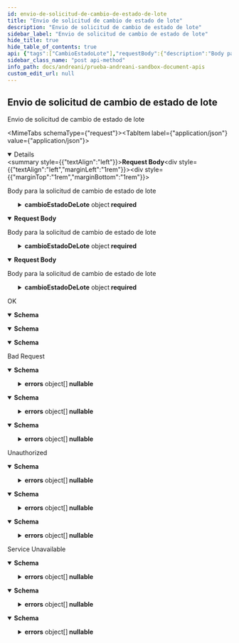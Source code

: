 ```yaml
---
id: envio-de-solicitud-de-cambio-de-estado-de-lote
title: "Envio de solicitud de cambio de estado de lote"
description: "Envio de solicitud de cambio de estado de lote"
sidebar_label: "Envio de solicitud de cambio de estado de lote"
hide_title: true
hide_table_of_contents: true
api: {"tags":["CambioEstadoLote"],"requestBody":{"description":"Body para la solicitud de cambio de estado de lote","content":{"application/json":{"schema":{"required":["almacen","cambioEstadoDeLote","instancia"],"type":"object","properties":{"almacen":{"maxLength":30,"minLength":1,"type":"string"},"cambioEstadoDeLote":{"required":["articulo","estadoLote","loteCaja","loteSecundario","propietario"],"type":"object","properties":{"articulo":{"maxLength":50,"minLength":1,"type":"string"},"estadoLote":{"maxLength":50,"minLength":1,"type":"string"},"fechaVencimiento":{"type":"string","format":"date-time"},"loteCaja":{"maxLength":50,"minLength":1,"type":"string"},"loteSecundario":{"maxLength":50,"minLength":1,"type":"string"},"propietario":{"maxLength":15,"minLength":1,"type":"string"}},"additionalProperties":false,"title":"CambioEstadoDeLote"},"instancia":{"maxLength":30,"minLength":1,"type":"string"}},"additionalProperties":false,"title":"CambioEstadoLoteRequest"}},"text/json":{"schema":{"required":["almacen","cambioEstadoDeLote","instancia"],"type":"object","properties":{"almacen":{"maxLength":30,"minLength":1,"type":"string"},"cambioEstadoDeLote":{"required":["articulo","estadoLote","loteCaja","loteSecundario","propietario"],"type":"object","properties":{"articulo":{"maxLength":50,"minLength":1,"type":"string"},"estadoLote":{"maxLength":50,"minLength":1,"type":"string"},"fechaVencimiento":{"type":"string","format":"date-time"},"loteCaja":{"maxLength":50,"minLength":1,"type":"string"},"loteSecundario":{"maxLength":50,"minLength":1,"type":"string"},"propietario":{"maxLength":15,"minLength":1,"type":"string"}},"additionalProperties":false,"title":"CambioEstadoDeLote"},"instancia":{"maxLength":30,"minLength":1,"type":"string"}},"additionalProperties":false,"title":"CambioEstadoLoteRequest"}},"application/*+json":{"schema":{"required":["almacen","cambioEstadoDeLote","instancia"],"type":"object","properties":{"almacen":{"maxLength":30,"minLength":1,"type":"string"},"cambioEstadoDeLote":{"required":["articulo","estadoLote","loteCaja","loteSecundario","propietario"],"type":"object","properties":{"articulo":{"maxLength":50,"minLength":1,"type":"string"},"estadoLote":{"maxLength":50,"minLength":1,"type":"string"},"fechaVencimiento":{"type":"string","format":"date-time"},"loteCaja":{"maxLength":50,"minLength":1,"type":"string"},"loteSecundario":{"maxLength":50,"minLength":1,"type":"string"},"propietario":{"maxLength":15,"minLength":1,"type":"string"}},"additionalProperties":false,"title":"CambioEstadoDeLote"},"instancia":{"maxLength":30,"minLength":1,"type":"string"}},"additionalProperties":false,"title":"CambioEstadoLoteRequest"}}}},"responses":{"200":{"description":"OK","content":{"text/plain":{"schema":{"type":"object","properties":{"idTransaccion":{"type":"integer","format":"int32"}},"additionalProperties":false,"title":"ResponseCambioEstadoLote"}},"application/json":{"schema":{"type":"object","properties":{"idTransaccion":{"type":"integer","format":"int32"}},"additionalProperties":false,"title":"ResponseCambioEstadoLote"}},"text/json":{"schema":{"type":"object","properties":{"idTransaccion":{"type":"integer","format":"int32"}},"additionalProperties":false,"title":"ResponseCambioEstadoLote"}}}},"400":{"description":"Bad Request","content":{"text/plain":{"schema":{"type":"object","properties":{"detail":{"type":"string","nullable":true},"errors":{"type":"array","items":{"type":"object","properties":{"field":{"type":"string","nullable":true},"message":{"type":"string","nullable":true}},"additionalProperties":false,"title":"ErrorCambioEstadoLote"},"nullable":true},"status":{"type":"integer","format":"int32"},"title":{"type":"string","nullable":true},"type":{"type":"string","nullable":true}},"additionalProperties":false,"title":"ErrorMessageCambioEstadoLote"}},"application/json":{"schema":{"type":"object","properties":{"detail":{"type":"string","nullable":true},"errors":{"type":"array","items":{"type":"object","properties":{"field":{"type":"string","nullable":true},"message":{"type":"string","nullable":true}},"additionalProperties":false,"title":"ErrorCambioEstadoLote"},"nullable":true},"status":{"type":"integer","format":"int32"},"title":{"type":"string","nullable":true},"type":{"type":"string","nullable":true}},"additionalProperties":false,"title":"ErrorMessageCambioEstadoLote"}},"text/json":{"schema":{"type":"object","properties":{"detail":{"type":"string","nullable":true},"errors":{"type":"array","items":{"type":"object","properties":{"field":{"type":"string","nullable":true},"message":{"type":"string","nullable":true}},"additionalProperties":false,"title":"ErrorCambioEstadoLote"},"nullable":true},"status":{"type":"integer","format":"int32"},"title":{"type":"string","nullable":true},"type":{"type":"string","nullable":true}},"additionalProperties":false,"title":"ErrorMessageCambioEstadoLote"}}}},"401":{"description":"Unauthorized","content":{"text/plain":{"schema":{"type":"object","properties":{"detail":{"type":"string","nullable":true},"errors":{"type":"array","items":{"type":"object","properties":{"field":{"type":"string","nullable":true},"message":{"type":"string","nullable":true}},"additionalProperties":false,"title":"ErrorCambioEstadoLote"},"nullable":true},"status":{"type":"integer","format":"int32"},"title":{"type":"string","nullable":true},"type":{"type":"string","nullable":true}},"additionalProperties":false,"title":"ErrorMessageCambioEstadoLote"}},"application/json":{"schema":{"type":"object","properties":{"detail":{"type":"string","nullable":true},"errors":{"type":"array","items":{"type":"object","properties":{"field":{"type":"string","nullable":true},"message":{"type":"string","nullable":true}},"additionalProperties":false,"title":"ErrorCambioEstadoLote"},"nullable":true},"status":{"type":"integer","format":"int32"},"title":{"type":"string","nullable":true},"type":{"type":"string","nullable":true}},"additionalProperties":false,"title":"ErrorMessageCambioEstadoLote"}},"text/json":{"schema":{"type":"object","properties":{"detail":{"type":"string","nullable":true},"errors":{"type":"array","items":{"type":"object","properties":{"field":{"type":"string","nullable":true},"message":{"type":"string","nullable":true}},"additionalProperties":false,"title":"ErrorCambioEstadoLote"},"nullable":true},"status":{"type":"integer","format":"int32"},"title":{"type":"string","nullable":true},"type":{"type":"string","nullable":true}},"additionalProperties":false,"title":"ErrorMessageCambioEstadoLote"}}}},"503":{"description":"Service Unavailable","content":{"text/plain":{"schema":{"type":"object","properties":{"detail":{"type":"string","nullable":true},"errors":{"type":"array","items":{"type":"object","properties":{"field":{"type":"string","nullable":true},"message":{"type":"string","nullable":true}},"additionalProperties":false,"title":"ErrorCambioEstadoLote"},"nullable":true},"status":{"type":"integer","format":"int32"},"title":{"type":"string","nullable":true},"type":{"type":"string","nullable":true}},"additionalProperties":false,"title":"ErrorMessageCambioEstadoLote"}},"application/json":{"schema":{"type":"object","properties":{"detail":{"type":"string","nullable":true},"errors":{"type":"array","items":{"type":"object","properties":{"field":{"type":"string","nullable":true},"message":{"type":"string","nullable":true}},"additionalProperties":false,"title":"ErrorCambioEstadoLote"},"nullable":true},"status":{"type":"integer","format":"int32"},"title":{"type":"string","nullable":true},"type":{"type":"string","nullable":true}},"additionalProperties":false,"title":"ErrorMessageCambioEstadoLote"}},"text/json":{"schema":{"type":"object","properties":{"detail":{"type":"string","nullable":true},"errors":{"type":"array","items":{"type":"object","properties":{"field":{"type":"string","nullable":true},"message":{"type":"string","nullable":true}},"additionalProperties":false,"title":"ErrorCambioEstadoLote"},"nullable":true},"status":{"type":"integer","format":"int32"},"title":{"type":"string","nullable":true},"type":{"type":"string","nullable":true}},"additionalProperties":false,"title":"ErrorMessageCambioEstadoLote"}}}}},"description":"Envio de solicitud de cambio de estado de lote","method":"post","path":"/almacenes/lotes/cambioestadolote","servers":[{"url":"http://localhost:5020"}],"security":[{"Bearer":[]}],"securitySchemes":{"Bearer":{"type":"apiKey","description":"JWT Authorization header using the Bearer scheme. Example: \"Bearer {token}\"","name":"Authorization","in":"header"}},"jsonRequestBodyExample":{"almacen":"string","cambioEstadoDeLote":{"articulo":"string","estadoLote":"string","fechaVencimiento":"2023-06-12T18:25:42.812Z","loteCaja":"string","loteSecundario":"string","propietario":"string"},"instancia":"string"},"info":{"title":"Prueba Andreani-Sandbox Document API's","description":"Prueba api \r\n\r\n � Copyright 2023. All rights reserved.","version":"v1"},"postman":{"name":"Envio de solicitud de cambio de estado de lote","description":{"type":"text/plain"},"url":{"path":["almacenes","lotes","cambioestadolote"],"host":["{{baseUrl}}"],"query":[],"variable":[]},"header":[{"key":"Content-Type","value":"application/json"},{"key":"Accept","value":"text/plain"}],"method":"POST","body":{"mode":"raw","raw":"\"\"","options":{"raw":{"language":"json"}}}}}
sidebar_class_name: "post api-method"
info_path: docs/andreani/prueba-andreani-sandbox-document-apis
custom_edit_url: null
---
```



## Envio de solicitud de cambio de estado de lote



Envio de solicitud de cambio de estado de lote

<MimeTabs schemaType={"request"}><TabItem label={"application/json"} value={"application/json"}><details style={{}} data-collapsed={false} open={true}><summary style={{"textAlign":"left"}}><strong>Request Body</strong></summary><div style={{"textAlign":"left","marginLeft":"1rem"}}><div style={{"marginTop":"1rem","marginBottom":"1rem"}}>

Body para la solicitud de cambio de estado de lote

</div></div><ul style={{"marginLeft":"1rem"}}><SchemaItem collapsible={false} name={"almacen"} required={true} schemaName={"string"} qualifierMessage={"**Possible values:** `non-empty` and `<= 30 characters`"} schema={{"maxLength":30,"minLength":1,"type":"string"}}></SchemaItem><SchemaItem collapsible={true} className={"schemaItem"}><details style={{}}><summary style={{}}><strong>cambioEstadoDeLote</strong><span style={{"opacity":"0.6"}}> object</span><strong style={{"fontSize":"var(--ifm-code-font-size)","color":"var(--openapi-required)"}}> required</strong></summary><div style={{"marginLeft":"1rem"}}><SchemaItem collapsible={false} name={"articulo"} required={true} schemaName={"string"} qualifierMessage={"**Possible values:** `non-empty` and `<= 50 characters`"} schema={{"maxLength":50,"minLength":1,"type":"string"}}></SchemaItem><SchemaItem collapsible={false} name={"estadoLote"} required={true} schemaName={"string"} qualifierMessage={"**Possible values:** `non-empty` and `<= 50 characters`"} schema={{"maxLength":50,"minLength":1,"type":"string"}}></SchemaItem><SchemaItem collapsible={false} name={"fechaVencimiento"} required={false} schemaName={"date-time"} qualifierMessage={undefined} schema={{"type":"string","format":"date-time"}}></SchemaItem><SchemaItem collapsible={false} name={"loteCaja"} required={true} schemaName={"string"} qualifierMessage={"**Possible values:** `non-empty` and `<= 50 characters`"} schema={{"maxLength":50,"minLength":1,"type":"string"}}></SchemaItem><SchemaItem collapsible={false} name={"loteSecundario"} required={true} schemaName={"string"} qualifierMessage={"**Possible values:** `non-empty` and `<= 50 characters`"} schema={{"maxLength":50,"minLength":1,"type":"string"}}></SchemaItem><SchemaItem collapsible={false} name={"propietario"} required={true} schemaName={"string"} qualifierMessage={"**Possible values:** `non-empty` and `<= 15 characters`"} schema={{"maxLength":15,"minLength":1,"type":"string"}}></SchemaItem></div></details></SchemaItem><SchemaItem collapsible={false} name={"instancia"} required={true} schemaName={"string"} qualifierMessage={"**Possible values:** `non-empty` and `<= 30 characters`"} schema={{"maxLength":30,"minLength":1,"type":"string"}}></SchemaItem></ul></details></TabItem><TabItem label={"text/json"} value={"text/json"}><details style={{}} data-collapsed={false} open={true}><summary style={{"textAlign":"left"}}><strong>Request Body</strong></summary><div style={{"textAlign":"left","marginLeft":"1rem"}}><div style={{"marginTop":"1rem","marginBottom":"1rem"}}>

Body para la solicitud de cambio de estado de lote

</div></div><ul style={{"marginLeft":"1rem"}}><SchemaItem collapsible={false} name={"almacen"} required={true} schemaName={"string"} qualifierMessage={"**Possible values:** `non-empty` and `<= 30 characters`"} schema={{"maxLength":30,"minLength":1,"type":"string"}}></SchemaItem><SchemaItem collapsible={true} className={"schemaItem"}><details style={{}}><summary style={{}}><strong>cambioEstadoDeLote</strong><span style={{"opacity":"0.6"}}> object</span><strong style={{"fontSize":"var(--ifm-code-font-size)","color":"var(--openapi-required)"}}> required</strong></summary><div style={{"marginLeft":"1rem"}}><SchemaItem collapsible={false} name={"articulo"} required={true} schemaName={"string"} qualifierMessage={"**Possible values:** `non-empty` and `<= 50 characters`"} schema={{"maxLength":50,"minLength":1,"type":"string"}}></SchemaItem><SchemaItem collapsible={false} name={"estadoLote"} required={true} schemaName={"string"} qualifierMessage={"**Possible values:** `non-empty` and `<= 50 characters`"} schema={{"maxLength":50,"minLength":1,"type":"string"}}></SchemaItem><SchemaItem collapsible={false} name={"fechaVencimiento"} required={false} schemaName={"date-time"} qualifierMessage={undefined} schema={{"type":"string","format":"date-time"}}></SchemaItem><SchemaItem collapsible={false} name={"loteCaja"} required={true} schemaName={"string"} qualifierMessage={"**Possible values:** `non-empty` and `<= 50 characters`"} schema={{"maxLength":50,"minLength":1,"type":"string"}}></SchemaItem><SchemaItem collapsible={false} name={"loteSecundario"} required={true} schemaName={"string"} qualifierMessage={"**Possible values:** `non-empty` and `<= 50 characters`"} schema={{"maxLength":50,"minLength":1,"type":"string"}}></SchemaItem><SchemaItem collapsible={false} name={"propietario"} required={true} schemaName={"string"} qualifierMessage={"**Possible values:** `non-empty` and `<= 15 characters`"} schema={{"maxLength":15,"minLength":1,"type":"string"}}></SchemaItem></div></details></SchemaItem><SchemaItem collapsible={false} name={"instancia"} required={true} schemaName={"string"} qualifierMessage={"**Possible values:** `non-empty` and `<= 30 characters`"} schema={{"maxLength":30,"minLength":1,"type":"string"}}></SchemaItem></ul></details></TabItem><TabItem label={"application/*+json"} value={"application/*+json"}><details style={{}} data-collapsed={false} open={true}><summary style={{"textAlign":"left"}}><strong>Request Body</strong></summary><div style={{"textAlign":"left","marginLeft":"1rem"}}><div style={{"marginTop":"1rem","marginBottom":"1rem"}}>

Body para la solicitud de cambio de estado de lote

</div></div><ul style={{"marginLeft":"1rem"}}><SchemaItem collapsible={false} name={"almacen"} required={true} schemaName={"string"} qualifierMessage={"**Possible values:** `non-empty` and `<= 30 characters`"} schema={{"maxLength":30,"minLength":1,"type":"string"}}></SchemaItem><SchemaItem collapsible={true} className={"schemaItem"}><details style={{}}><summary style={{}}><strong>cambioEstadoDeLote</strong><span style={{"opacity":"0.6"}}> object</span><strong style={{"fontSize":"var(--ifm-code-font-size)","color":"var(--openapi-required)"}}> required</strong></summary><div style={{"marginLeft":"1rem"}}><SchemaItem collapsible={false} name={"articulo"} required={true} schemaName={"string"} qualifierMessage={"**Possible values:** `non-empty` and `<= 50 characters`"} schema={{"maxLength":50,"minLength":1,"type":"string"}}></SchemaItem><SchemaItem collapsible={false} name={"estadoLote"} required={true} schemaName={"string"} qualifierMessage={"**Possible values:** `non-empty` and `<= 50 characters`"} schema={{"maxLength":50,"minLength":1,"type":"string"}}></SchemaItem><SchemaItem collapsible={false} name={"fechaVencimiento"} required={false} schemaName={"date-time"} qualifierMessage={undefined} schema={{"type":"string","format":"date-time"}}></SchemaItem><SchemaItem collapsible={false} name={"loteCaja"} required={true} schemaName={"string"} qualifierMessage={"**Possible values:** `non-empty` and `<= 50 characters`"} schema={{"maxLength":50,"minLength":1,"type":"string"}}></SchemaItem><SchemaItem collapsible={false} name={"loteSecundario"} required={true} schemaName={"string"} qualifierMessage={"**Possible values:** `non-empty` and `<= 50 characters`"} schema={{"maxLength":50,"minLength":1,"type":"string"}}></SchemaItem><SchemaItem collapsible={false} name={"propietario"} required={true} schemaName={"string"} qualifierMessage={"**Possible values:** `non-empty` and `<= 15 characters`"} schema={{"maxLength":15,"minLength":1,"type":"string"}}></SchemaItem></div></details></SchemaItem><SchemaItem collapsible={false} name={"instancia"} required={true} schemaName={"string"} qualifierMessage={"**Possible values:** `non-empty` and `<= 30 characters`"} schema={{"maxLength":30,"minLength":1,"type":"string"}}></SchemaItem></ul></details></TabItem></MimeTabs><div><ApiTabs><TabItem label={"200"} value={"200"}><div>

OK

</div><div><MimeTabs schemaType={"response"}><TabItem label={"text/plain"} value={"text/plain"}><SchemaTabs><TabItem label={"Schema"} value={"Schema"}><details style={{}} data-collapsed={false} open={true}><summary style={{"textAlign":"left"}}><strong>Schema</strong></summary><div style={{"textAlign":"left","marginLeft":"1rem"}}></div><ul style={{"marginLeft":"1rem"}}><SchemaItem collapsible={false} name={"idTransaccion"} required={false} schemaName={"int32"} qualifierMessage={undefined} schema={{"type":"integer","format":"int32"}}></SchemaItem></ul></details></TabItem><TabItem label={"Example (from schema)"} value={"Example (from schema)"}><ResponseSamples responseExample={"{\n  \"idTransaccion\": 0\n}"} language={"json"}></ResponseSamples></TabItem></SchemaTabs></TabItem><TabItem label={"application/json"} value={"application/json"}><SchemaTabs><TabItem label={"Schema"} value={"Schema"}><details style={{}} data-collapsed={false} open={true}><summary style={{"textAlign":"left"}}><strong>Schema</strong></summary><div style={{"textAlign":"left","marginLeft":"1rem"}}></div><ul style={{"marginLeft":"1rem"}}><SchemaItem collapsible={false} name={"idTransaccion"} required={false} schemaName={"int32"} qualifierMessage={undefined} schema={{"type":"integer","format":"int32"}}></SchemaItem></ul></details></TabItem><TabItem label={"Example (from schema)"} value={"Example (from schema)"}><ResponseSamples responseExample={"{\n  \"idTransaccion\": 0\n}"} language={"json"}></ResponseSamples></TabItem></SchemaTabs></TabItem><TabItem label={"text/json"} value={"text/json"}><SchemaTabs><TabItem label={"Schema"} value={"Schema"}><details style={{}} data-collapsed={false} open={true}><summary style={{"textAlign":"left"}}><strong>Schema</strong></summary><div style={{"textAlign":"left","marginLeft":"1rem"}}></div><ul style={{"marginLeft":"1rem"}}><SchemaItem collapsible={false} name={"idTransaccion"} required={false} schemaName={"int32"} qualifierMessage={undefined} schema={{"type":"integer","format":"int32"}}></SchemaItem></ul></details></TabItem><TabItem label={"Example (from schema)"} value={"Example (from schema)"}><ResponseSamples responseExample={"{\n  \"idTransaccion\": 0\n}"} language={"json"}></ResponseSamples></TabItem></SchemaTabs></TabItem></MimeTabs></div></TabItem><TabItem label={"400"} value={"400"}><div>

Bad Request

</div><div><MimeTabs schemaType={"response"}><TabItem label={"text/plain"} value={"text/plain"}><SchemaTabs><TabItem label={"Schema"} value={"Schema"}><details style={{}} data-collapsed={false} open={true}><summary style={{"textAlign":"left"}}><strong>Schema</strong></summary><div style={{"textAlign":"left","marginLeft":"1rem"}}></div><ul style={{"marginLeft":"1rem"}}><SchemaItem collapsible={false} name={"detail"} required={false} schemaName={"string"} qualifierMessage={undefined} schema={{"type":"string","nullable":true}}></SchemaItem><SchemaItem collapsible={true} className={"schemaItem"}><details style={{}}><summary style={{}}><strong>errors</strong><span style={{"opacity":"0.6"}}> object[]</span><strong style={{"fontSize":"var(--ifm-code-font-size)","color":"var(--openapi-nullable)"}}> nullable</strong></summary><div style={{"marginLeft":"1rem"}}><li><div style={{"fontSize":"var(--ifm-code-font-size)","opacity":"0.6","marginLeft":"-.5rem","paddingBottom":".5rem"}}>Array [</div></li><SchemaItem collapsible={false} name={"field"} required={false} schemaName={"string"} qualifierMessage={undefined} schema={{"type":"string","nullable":true}}></SchemaItem><SchemaItem collapsible={false} name={"message"} required={false} schemaName={"string"} qualifierMessage={undefined} schema={{"type":"string","nullable":true}}></SchemaItem><li><div style={{"fontSize":"var(--ifm-code-font-size)","opacity":"0.6","marginLeft":"-.5rem"}}>]</div></li></div></details></SchemaItem><SchemaItem collapsible={false} name={"status"} required={false} schemaName={"int32"} qualifierMessage={undefined} schema={{"type":"integer","format":"int32"}}></SchemaItem><SchemaItem collapsible={false} name={"title"} required={false} schemaName={"string"} qualifierMessage={undefined} schema={{"type":"string","nullable":true}}></SchemaItem><SchemaItem collapsible={false} name={"type"} required={false} schemaName={"string"} qualifierMessage={undefined} schema={{"type":"string","nullable":true}}></SchemaItem></ul></details></TabItem><TabItem label={"Example (from schema)"} value={"Example (from schema)"}><ResponseSamples responseExample={"{\n  \"detail\": \"string\",\n  \"errors\": [\n    {\n      \"field\": \"string\",\n      \"message\": \"string\"\n    }\n  ],\n  \"status\": 0,\n  \"title\": \"string\",\n  \"type\": \"string\"\n}"} language={"json"}></ResponseSamples></TabItem></SchemaTabs></TabItem><TabItem label={"application/json"} value={"application/json"}><SchemaTabs><TabItem label={"Schema"} value={"Schema"}><details style={{}} data-collapsed={false} open={true}><summary style={{"textAlign":"left"}}><strong>Schema</strong></summary><div style={{"textAlign":"left","marginLeft":"1rem"}}></div><ul style={{"marginLeft":"1rem"}}><SchemaItem collapsible={false} name={"detail"} required={false} schemaName={"string"} qualifierMessage={undefined} schema={{"type":"string","nullable":true}}></SchemaItem><SchemaItem collapsible={true} className={"schemaItem"}><details style={{}}><summary style={{}}><strong>errors</strong><span style={{"opacity":"0.6"}}> object[]</span><strong style={{"fontSize":"var(--ifm-code-font-size)","color":"var(--openapi-nullable)"}}> nullable</strong></summary><div style={{"marginLeft":"1rem"}}><li><div style={{"fontSize":"var(--ifm-code-font-size)","opacity":"0.6","marginLeft":"-.5rem","paddingBottom":".5rem"}}>Array [</div></li><SchemaItem collapsible={false} name={"field"} required={false} schemaName={"string"} qualifierMessage={undefined} schema={{"type":"string","nullable":true}}></SchemaItem><SchemaItem collapsible={false} name={"message"} required={false} schemaName={"string"} qualifierMessage={undefined} schema={{"type":"string","nullable":true}}></SchemaItem><li><div style={{"fontSize":"var(--ifm-code-font-size)","opacity":"0.6","marginLeft":"-.5rem"}}>]</div></li></div></details></SchemaItem><SchemaItem collapsible={false} name={"status"} required={false} schemaName={"int32"} qualifierMessage={undefined} schema={{"type":"integer","format":"int32"}}></SchemaItem><SchemaItem collapsible={false} name={"title"} required={false} schemaName={"string"} qualifierMessage={undefined} schema={{"type":"string","nullable":true}}></SchemaItem><SchemaItem collapsible={false} name={"type"} required={false} schemaName={"string"} qualifierMessage={undefined} schema={{"type":"string","nullable":true}}></SchemaItem></ul></details></TabItem><TabItem label={"Example (from schema)"} value={"Example (from schema)"}><ResponseSamples responseExample={"{\n  \"detail\": \"string\",\n  \"errors\": [\n    {\n      \"field\": \"string\",\n      \"message\": \"string\"\n    }\n  ],\n  \"status\": 0,\n  \"title\": \"string\",\n  \"type\": \"string\"\n}"} language={"json"}></ResponseSamples></TabItem></SchemaTabs></TabItem><TabItem label={"text/json"} value={"text/json"}><SchemaTabs><TabItem label={"Schema"} value={"Schema"}><details style={{}} data-collapsed={false} open={true}><summary style={{"textAlign":"left"}}><strong>Schema</strong></summary><div style={{"textAlign":"left","marginLeft":"1rem"}}></div><ul style={{"marginLeft":"1rem"}}><SchemaItem collapsible={false} name={"detail"} required={false} schemaName={"string"} qualifierMessage={undefined} schema={{"type":"string","nullable":true}}></SchemaItem><SchemaItem collapsible={true} className={"schemaItem"}><details style={{}}><summary style={{}}><strong>errors</strong><span style={{"opacity":"0.6"}}> object[]</span><strong style={{"fontSize":"var(--ifm-code-font-size)","color":"var(--openapi-nullable)"}}> nullable</strong></summary><div style={{"marginLeft":"1rem"}}><li><div style={{"fontSize":"var(--ifm-code-font-size)","opacity":"0.6","marginLeft":"-.5rem","paddingBottom":".5rem"}}>Array [</div></li><SchemaItem collapsible={false} name={"field"} required={false} schemaName={"string"} qualifierMessage={undefined} schema={{"type":"string","nullable":true}}></SchemaItem><SchemaItem collapsible={false} name={"message"} required={false} schemaName={"string"} qualifierMessage={undefined} schema={{"type":"string","nullable":true}}></SchemaItem><li><div style={{"fontSize":"var(--ifm-code-font-size)","opacity":"0.6","marginLeft":"-.5rem"}}>]</div></li></div></details></SchemaItem><SchemaItem collapsible={false} name={"status"} required={false} schemaName={"int32"} qualifierMessage={undefined} schema={{"type":"integer","format":"int32"}}></SchemaItem><SchemaItem collapsible={false} name={"title"} required={false} schemaName={"string"} qualifierMessage={undefined} schema={{"type":"string","nullable":true}}></SchemaItem><SchemaItem collapsible={false} name={"type"} required={false} schemaName={"string"} qualifierMessage={undefined} schema={{"type":"string","nullable":true}}></SchemaItem></ul></details></TabItem><TabItem label={"Example (from schema)"} value={"Example (from schema)"}><ResponseSamples responseExample={"{\n  \"detail\": \"string\",\n  \"errors\": [\n    {\n      \"field\": \"string\",\n      \"message\": \"string\"\n    }\n  ],\n  \"status\": 0,\n  \"title\": \"string\",\n  \"type\": \"string\"\n}"} language={"json"}></ResponseSamples></TabItem></SchemaTabs></TabItem></MimeTabs></div></TabItem><TabItem label={"401"} value={"401"}><div>

Unauthorized

</div><div><MimeTabs schemaType={"response"}><TabItem label={"text/plain"} value={"text/plain"}><SchemaTabs><TabItem label={"Schema"} value={"Schema"}><details style={{}} data-collapsed={false} open={true}><summary style={{"textAlign":"left"}}><strong>Schema</strong></summary><div style={{"textAlign":"left","marginLeft":"1rem"}}></div><ul style={{"marginLeft":"1rem"}}><SchemaItem collapsible={false} name={"detail"} required={false} schemaName={"string"} qualifierMessage={undefined} schema={{"type":"string","nullable":true}}></SchemaItem><SchemaItem collapsible={true} className={"schemaItem"}><details style={{}}><summary style={{}}><strong>errors</strong><span style={{"opacity":"0.6"}}> object[]</span><strong style={{"fontSize":"var(--ifm-code-font-size)","color":"var(--openapi-nullable)"}}> nullable</strong></summary><div style={{"marginLeft":"1rem"}}><li><div style={{"fontSize":"var(--ifm-code-font-size)","opacity":"0.6","marginLeft":"-.5rem","paddingBottom":".5rem"}}>Array [</div></li><SchemaItem collapsible={false} name={"field"} required={false} schemaName={"string"} qualifierMessage={undefined} schema={{"type":"string","nullable":true}}></SchemaItem><SchemaItem collapsible={false} name={"message"} required={false} schemaName={"string"} qualifierMessage={undefined} schema={{"type":"string","nullable":true}}></SchemaItem><li><div style={{"fontSize":"var(--ifm-code-font-size)","opacity":"0.6","marginLeft":"-.5rem"}}>]</div></li></div></details></SchemaItem><SchemaItem collapsible={false} name={"status"} required={false} schemaName={"int32"} qualifierMessage={undefined} schema={{"type":"integer","format":"int32"}}></SchemaItem><SchemaItem collapsible={false} name={"title"} required={false} schemaName={"string"} qualifierMessage={undefined} schema={{"type":"string","nullable":true}}></SchemaItem><SchemaItem collapsible={false} name={"type"} required={false} schemaName={"string"} qualifierMessage={undefined} schema={{"type":"string","nullable":true}}></SchemaItem></ul></details></TabItem><TabItem label={"Example (from schema)"} value={"Example (from schema)"}><ResponseSamples responseExample={"{\n  \"detail\": \"string\",\n  \"errors\": [\n    {\n      \"field\": \"string\",\n      \"message\": \"string\"\n    }\n  ],\n  \"status\": 0,\n  \"title\": \"string\",\n  \"type\": \"string\"\n}"} language={"json"}></ResponseSamples></TabItem></SchemaTabs></TabItem><TabItem label={"application/json"} value={"application/json"}><SchemaTabs><TabItem label={"Schema"} value={"Schema"}><details style={{}} data-collapsed={false} open={true}><summary style={{"textAlign":"left"}}><strong>Schema</strong></summary><div style={{"textAlign":"left","marginLeft":"1rem"}}></div><ul style={{"marginLeft":"1rem"}}><SchemaItem collapsible={false} name={"detail"} required={false} schemaName={"string"} qualifierMessage={undefined} schema={{"type":"string","nullable":true}}></SchemaItem><SchemaItem collapsible={true} className={"schemaItem"}><details style={{}}><summary style={{}}><strong>errors</strong><span style={{"opacity":"0.6"}}> object[]</span><strong style={{"fontSize":"var(--ifm-code-font-size)","color":"var(--openapi-nullable)"}}> nullable</strong></summary><div style={{"marginLeft":"1rem"}}><li><div style={{"fontSize":"var(--ifm-code-font-size)","opacity":"0.6","marginLeft":"-.5rem","paddingBottom":".5rem"}}>Array [</div></li><SchemaItem collapsible={false} name={"field"} required={false} schemaName={"string"} qualifierMessage={undefined} schema={{"type":"string","nullable":true}}></SchemaItem><SchemaItem collapsible={false} name={"message"} required={false} schemaName={"string"} qualifierMessage={undefined} schema={{"type":"string","nullable":true}}></SchemaItem><li><div style={{"fontSize":"var(--ifm-code-font-size)","opacity":"0.6","marginLeft":"-.5rem"}}>]</div></li></div></details></SchemaItem><SchemaItem collapsible={false} name={"status"} required={false} schemaName={"int32"} qualifierMessage={undefined} schema={{"type":"integer","format":"int32"}}></SchemaItem><SchemaItem collapsible={false} name={"title"} required={false} schemaName={"string"} qualifierMessage={undefined} schema={{"type":"string","nullable":true}}></SchemaItem><SchemaItem collapsible={false} name={"type"} required={false} schemaName={"string"} qualifierMessage={undefined} schema={{"type":"string","nullable":true}}></SchemaItem></ul></details></TabItem><TabItem label={"Example (from schema)"} value={"Example (from schema)"}><ResponseSamples responseExample={"{\n  \"detail\": \"string\",\n  \"errors\": [\n    {\n      \"field\": \"string\",\n      \"message\": \"string\"\n    }\n  ],\n  \"status\": 0,\n  \"title\": \"string\",\n  \"type\": \"string\"\n}"} language={"json"}></ResponseSamples></TabItem></SchemaTabs></TabItem><TabItem label={"text/json"} value={"text/json"}><SchemaTabs><TabItem label={"Schema"} value={"Schema"}><details style={{}} data-collapsed={false} open={true}><summary style={{"textAlign":"left"}}><strong>Schema</strong></summary><div style={{"textAlign":"left","marginLeft":"1rem"}}></div><ul style={{"marginLeft":"1rem"}}><SchemaItem collapsible={false} name={"detail"} required={false} schemaName={"string"} qualifierMessage={undefined} schema={{"type":"string","nullable":true}}></SchemaItem><SchemaItem collapsible={true} className={"schemaItem"}><details style={{}}><summary style={{}}><strong>errors</strong><span style={{"opacity":"0.6"}}> object[]</span><strong style={{"fontSize":"var(--ifm-code-font-size)","color":"var(--openapi-nullable)"}}> nullable</strong></summary><div style={{"marginLeft":"1rem"}}><li><div style={{"fontSize":"var(--ifm-code-font-size)","opacity":"0.6","marginLeft":"-.5rem","paddingBottom":".5rem"}}>Array [</div></li><SchemaItem collapsible={false} name={"field"} required={false} schemaName={"string"} qualifierMessage={undefined} schema={{"type":"string","nullable":true}}></SchemaItem><SchemaItem collapsible={false} name={"message"} required={false} schemaName={"string"} qualifierMessage={undefined} schema={{"type":"string","nullable":true}}></SchemaItem><li><div style={{"fontSize":"var(--ifm-code-font-size)","opacity":"0.6","marginLeft":"-.5rem"}}>]</div></li></div></details></SchemaItem><SchemaItem collapsible={false} name={"status"} required={false} schemaName={"int32"} qualifierMessage={undefined} schema={{"type":"integer","format":"int32"}}></SchemaItem><SchemaItem collapsible={false} name={"title"} required={false} schemaName={"string"} qualifierMessage={undefined} schema={{"type":"string","nullable":true}}></SchemaItem><SchemaItem collapsible={false} name={"type"} required={false} schemaName={"string"} qualifierMessage={undefined} schema={{"type":"string","nullable":true}}></SchemaItem></ul></details></TabItem><TabItem label={"Example (from schema)"} value={"Example (from schema)"}><ResponseSamples responseExample={"{\n  \"detail\": \"string\",\n  \"errors\": [\n    {\n      \"field\": \"string\",\n      \"message\": \"string\"\n    }\n  ],\n  \"status\": 0,\n  \"title\": \"string\",\n  \"type\": \"string\"\n}"} language={"json"}></ResponseSamples></TabItem></SchemaTabs></TabItem></MimeTabs></div></TabItem><TabItem label={"503"} value={"503"}><div>

Service Unavailable

</div><div><MimeTabs schemaType={"response"}><TabItem label={"text/plain"} value={"text/plain"}><SchemaTabs><TabItem label={"Schema"} value={"Schema"}><details style={{}} data-collapsed={false} open={true}><summary style={{"textAlign":"left"}}><strong>Schema</strong></summary><div style={{"textAlign":"left","marginLeft":"1rem"}}></div><ul style={{"marginLeft":"1rem"}}><SchemaItem collapsible={false} name={"detail"} required={false} schemaName={"string"} qualifierMessage={undefined} schema={{"type":"string","nullable":true}}></SchemaItem><SchemaItem collapsible={true} className={"schemaItem"}><details style={{}}><summary style={{}}><strong>errors</strong><span style={{"opacity":"0.6"}}> object[]</span><strong style={{"fontSize":"var(--ifm-code-font-size)","color":"var(--openapi-nullable)"}}> nullable</strong></summary><div style={{"marginLeft":"1rem"}}><li><div style={{"fontSize":"var(--ifm-code-font-size)","opacity":"0.6","marginLeft":"-.5rem","paddingBottom":".5rem"}}>Array [</div></li><SchemaItem collapsible={false} name={"field"} required={false} schemaName={"string"} qualifierMessage={undefined} schema={{"type":"string","nullable":true}}></SchemaItem><SchemaItem collapsible={false} name={"message"} required={false} schemaName={"string"} qualifierMessage={undefined} schema={{"type":"string","nullable":true}}></SchemaItem><li><div style={{"fontSize":"var(--ifm-code-font-size)","opacity":"0.6","marginLeft":"-.5rem"}}>]</div></li></div></details></SchemaItem><SchemaItem collapsible={false} name={"status"} required={false} schemaName={"int32"} qualifierMessage={undefined} schema={{"type":"integer","format":"int32"}}></SchemaItem><SchemaItem collapsible={false} name={"title"} required={false} schemaName={"string"} qualifierMessage={undefined} schema={{"type":"string","nullable":true}}></SchemaItem><SchemaItem collapsible={false} name={"type"} required={false} schemaName={"string"} qualifierMessage={undefined} schema={{"type":"string","nullable":true}}></SchemaItem></ul></details></TabItem><TabItem label={"Example (from schema)"} value={"Example (from schema)"}><ResponseSamples responseExample={"{\n  \"detail\": \"string\",\n  \"errors\": [\n    {\n      \"field\": \"string\",\n      \"message\": \"string\"\n    }\n  ],\n  \"status\": 0,\n  \"title\": \"string\",\n  \"type\": \"string\"\n}"} language={"json"}></ResponseSamples></TabItem></SchemaTabs></TabItem><TabItem label={"application/json"} value={"application/json"}><SchemaTabs><TabItem label={"Schema"} value={"Schema"}><details style={{}} data-collapsed={false} open={true}><summary style={{"textAlign":"left"}}><strong>Schema</strong></summary><div style={{"textAlign":"left","marginLeft":"1rem"}}></div><ul style={{"marginLeft":"1rem"}}><SchemaItem collapsible={false} name={"detail"} required={false} schemaName={"string"} qualifierMessage={undefined} schema={{"type":"string","nullable":true}}></SchemaItem><SchemaItem collapsible={true} className={"schemaItem"}><details style={{}}><summary style={{}}><strong>errors</strong><span style={{"opacity":"0.6"}}> object[]</span><strong style={{"fontSize":"var(--ifm-code-font-size)","color":"var(--openapi-nullable)"}}> nullable</strong></summary><div style={{"marginLeft":"1rem"}}><li><div style={{"fontSize":"var(--ifm-code-font-size)","opacity":"0.6","marginLeft":"-.5rem","paddingBottom":".5rem"}}>Array [</div></li><SchemaItem collapsible={false} name={"field"} required={false} schemaName={"string"} qualifierMessage={undefined} schema={{"type":"string","nullable":true}}></SchemaItem><SchemaItem collapsible={false} name={"message"} required={false} schemaName={"string"} qualifierMessage={undefined} schema={{"type":"string","nullable":true}}></SchemaItem><li><div style={{"fontSize":"var(--ifm-code-font-size)","opacity":"0.6","marginLeft":"-.5rem"}}>]</div></li></div></details></SchemaItem><SchemaItem collapsible={false} name={"status"} required={false} schemaName={"int32"} qualifierMessage={undefined} schema={{"type":"integer","format":"int32"}}></SchemaItem><SchemaItem collapsible={false} name={"title"} required={false} schemaName={"string"} qualifierMessage={undefined} schema={{"type":"string","nullable":true}}></SchemaItem><SchemaItem collapsible={false} name={"type"} required={false} schemaName={"string"} qualifierMessage={undefined} schema={{"type":"string","nullable":true}}></SchemaItem></ul></details></TabItem><TabItem label={"Example (from schema)"} value={"Example (from schema)"}><ResponseSamples responseExample={"{\n  \"detail\": \"string\",\n  \"errors\": [\n    {\n      \"field\": \"string\",\n      \"message\": \"string\"\n    }\n  ],\n  \"status\": 0,\n  \"title\": \"string\",\n  \"type\": \"string\"\n}"} language={"json"}></ResponseSamples></TabItem></SchemaTabs></TabItem><TabItem label={"text/json"} value={"text/json"}><SchemaTabs><TabItem label={"Schema"} value={"Schema"}><details style={{}} data-collapsed={false} open={true}><summary style={{"textAlign":"left"}}><strong>Schema</strong></summary><div style={{"textAlign":"left","marginLeft":"1rem"}}></div><ul style={{"marginLeft":"1rem"}}><SchemaItem collapsible={false} name={"detail"} required={false} schemaName={"string"} qualifierMessage={undefined} schema={{"type":"string","nullable":true}}></SchemaItem><SchemaItem collapsible={true} className={"schemaItem"}><details style={{}}><summary style={{}}><strong>errors</strong><span style={{"opacity":"0.6"}}> object[]</span><strong style={{"fontSize":"var(--ifm-code-font-size)","color":"var(--openapi-nullable)"}}> nullable</strong></summary><div style={{"marginLeft":"1rem"}}><li><div style={{"fontSize":"var(--ifm-code-font-size)","opacity":"0.6","marginLeft":"-.5rem","paddingBottom":".5rem"}}>Array [</div></li><SchemaItem collapsible={false} name={"field"} required={false} schemaName={"string"} qualifierMessage={undefined} schema={{"type":"string","nullable":true}}></SchemaItem><SchemaItem collapsible={false} name={"message"} required={false} schemaName={"string"} qualifierMessage={undefined} schema={{"type":"string","nullable":true}}></SchemaItem><li><div style={{"fontSize":"var(--ifm-code-font-size)","opacity":"0.6","marginLeft":"-.5rem"}}>]</div></li></div></details></SchemaItem><SchemaItem collapsible={false} name={"status"} required={false} schemaName={"int32"} qualifierMessage={undefined} schema={{"type":"integer","format":"int32"}}></SchemaItem><SchemaItem collapsible={false} name={"title"} required={false} schemaName={"string"} qualifierMessage={undefined} schema={{"type":"string","nullable":true}}></SchemaItem><SchemaItem collapsible={false} name={"type"} required={false} schemaName={"string"} qualifierMessage={undefined} schema={{"type":"string","nullable":true}}></SchemaItem></ul></details></TabItem><TabItem label={"Example (from schema)"} value={"Example (from schema)"}><ResponseSamples responseExample={"{\n  \"detail\": \"string\",\n  \"errors\": [\n    {\n      \"field\": \"string\",\n      \"message\": \"string\"\n    }\n  ],\n  \"status\": 0,\n  \"title\": \"string\",\n  \"type\": \"string\"\n}"} language={"json"}></ResponseSamples></TabItem></SchemaTabs></TabItem></MimeTabs></div></TabItem></ApiTabs></div>
      